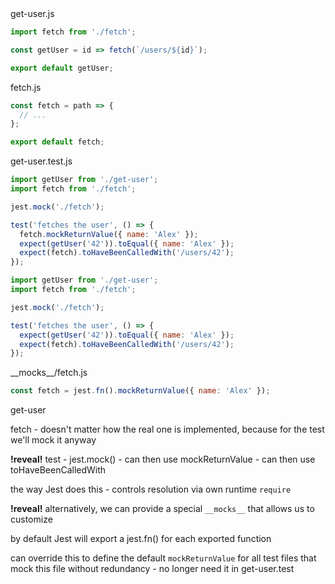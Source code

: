 

<Slide>

<Split>

<div>

<div style={{margin:'1rem'}}>
<span style={{fontFamily: 'monospace'}}>get-user.js</span>

```js
import fetch from './fetch';

const getUser = id => fetch(`/users/${id}`);

export default getUser;
```

</div>

<div style={{margin:'1rem'}}>
<span style={{fontFamily: 'monospace'}}>fetch.js</span>

```js
const fetch = path => {
  // ...
};

export default fetch;
```

</div>

</div>

<Appear>

<div>
<span style={{fontFamily: 'monospace'}}>get-user.test.js</span>

<OnlyStep step={1}>

```js
import getUser from './get-user';
import fetch from './fetch';

jest.mock('./fetch');

test('fetches the user', () => {
  fetch.mockReturnValue({ name: 'Alex' });
  expect(getUser('42')).toEqual({ name: 'Alex' });
  expect(fetch).toHaveBeenCalledWith('/users/42');
});
```

</OnlyStep>

<OnlyStep step={2}>

```js
import getUser from './get-user';
import fetch from './fetch';

jest.mock('./fetch');

test('fetches the user', () => {
  expect(getUser('42')).toEqual({ name: 'Alex' });
  expect(fetch).toHaveBeenCalledWith('/users/42');
});
```

</OnlyStep>

</div>

<div>
<span style={{fontFamily: 'monospace'}}>__mocks__/fetch.js</span>

```js
const fetch = jest.fn().mockReturnValue({ name: 'Alex' });
```

</div>

</Appear>

</Split>

</Slide>

<Notes>

get-user

fetch - doesn't matter how the real one is implemented, because for the test we'll mock it anyway

**!reveal!** test - jest.mock() - can then use mockReturnValue - can then use toHaveBeenCalledWith

the way Jest does this - controls resolution via own runtime `require`

**!reveal!** alternatively, we can provide a special `__mocks__` that allows us to customize

by default Jest will export a jest.fn() for each exported function

can override this to define the default `mockReturnValue` for all test files that mock this file without redundancy - no longer need it in get-user.test

</Notes>
